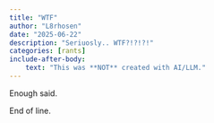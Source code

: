 ```yaml
---
title: "WTF"
author: "L8rhosen"
date: "2025-06-22"
description: "Seriuosly.. WTF?!?!?!"
categories: [rants]
include-after-body:
    text: "This was **NOT** created with AI/LLM."
---
```


Enough said. 

End of line.

